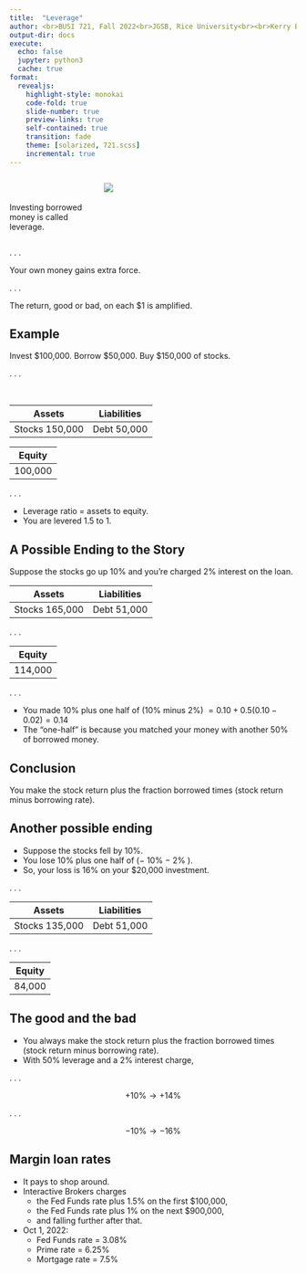 ```yaml
---
title:  "Leverage"
author: <br>BUSI 721, Fall 2022<br>JGSB, Rice University<br><br>Kerry Back
output-dir: docs
execute:
  echo: false
  jupyter: python3
  cache: true
format: 
  revealjs:
    highlight-style: monokai
    code-fold: true
    slide-number: true
    preview-links: true
    self-contained: true
    transition: fade
    theme: [solarized, 721.scss]
    incremental: true
---
```


:::: {.columns}
::: {.column width="30%"}

<br><br>
Investing borrowed money is called leverage.


:::
::: {.column width="70%"}
![](images/leverage.jpg)
:::
::::

. . .


Your own money gains extra force.

. . .

The return, good or bad, on each $1 is amplified.

## Example

Invest $100,000.  Borrow $50,000.  Buy $150,000 of stocks.

. . .

<br>

 Assets | Liabilities |
| ---    | ---         |
| Stocks 150,000  | Debt 50,000|

| Equity |
| ---    |
| 100,000

. . .

- Leverage ratio = assets to equity.
- You are levered 1.5 to 1.


## A Possible Ending to the Story

Suppose the stocks go up 10% and you're charged 2% interest on the loan.

 Assets | Liabilities |
| ---    | ---         |
| Stocks 165,000  | Debt 51,000|

. . .

| Equity |
| ---    |
| 114,000 |

. . .

- You made 10% plus one half of (10% minus 2%) $= 0.10 + 0.5(0.10-0.02) = 0.14$
- The "one-half" is because you matched your money with another 50% of borrowed money.

## Conclusion

You make the stock return  plus the fraction borrowed times (stock return minus borrowing rate).

## Another possible ending

- Suppose the stocks fell by 10%.
- You lose 10% plus one half of ($-$ 10% $-$ 2% ).
- So, your loss is 16% on your $20,000 investment.

. . .

 Assets | Liabilities |
| ---    | ---         |
| Stocks 135,000  | Debt 51,000|

. . .

| Equity |
| ---    |
| 84,000 |

## The good and the bad

- You always make the stock return  plus the fraction borrowed times (stock return minus borrowing rate).
- With 50% leverage and a 2% interest charge, 

. . .

$$+10\text{%} \rightarrow +14\text{%}$$

. . .

$$-10\text{%} \rightarrow -16\text{%}$$


## Margin loan rates

- It pays to shop around.
- Interactive Brokers charges 
  - the Fed Funds rate plus 1.5% on the first $100,000, 
  - the Fed Funds rate plus 1% on the next $900,000, 
  - and falling further after that.
- Oct 1, 2022:
  - Fed Funds rate = 3.08%
  - Prime rate = 6.25%
  - Mortgage rate = 7.5%

